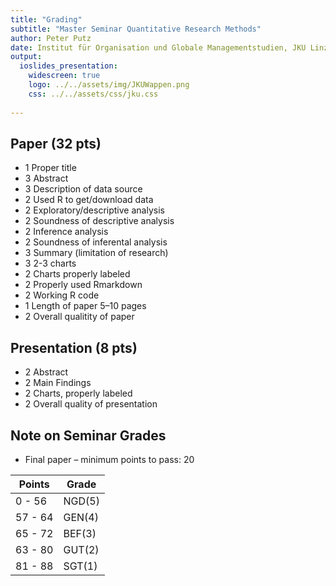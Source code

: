 ```yaml
---
title: "Grading"
subtitle: "Master Seminar Quantitative Research Methods"
author: Peter Putz
date: Institut für Organisation und Globale Managementstudien, JKU Linz
output: 
  ioslides_presentation:
    widescreen: true
    logo: ../../assets/img/JKUWappen.png
    css: ../../assets/css/jku.css
    
---
```



<style>
table.rmdtable th {
  color: white;
  font-size: 18px;
  background: -webkit-gradient(linear, 50% 0%, 50% 100%, color-stop(40%, #1e786d), color-stop(80%, #144f48)) no-repeat;
  background: -webkit-linear-gradient(top, #1e786d 40%, #144f48 80%) no-repeat;
  background: -moz-linear-gradient(top, #1e786d 40%, #144f48 80%) no-repeat;
  background: -o-linear-gradient(top, #1e786d 40%, #144f48 80%) no-repeat;
  background: linear-gradient(top, #1e786d 40%, #144f48 80%) no-repeat;
}
</style>



## Paper (32 pts) {.smaller}

- 1 Proper title
- 3 Abstract
- 3 Description of data source
- 2 Used R to get/download data
- 2 Exploratory/descriptive analysis
- 2 Soundness of descriptive analysis
- 2 Inference analysis
- 2 Soundness of inferental analysis
- 3 Summary (limitation of research)
- 3 2-3 charts
- 2 Charts properly labeled
- 2 Properly used Rmarkdown
- 2 Working R code
- 1 Length of paper 5--10 pages
- 2 Overall qualitity of paper


## Presentation (8 pts)

- 2 Abstract
- 2 Main Findings
- 2 Charts, properly labeled
- 2 Overall quality of presentation



## Note on Seminar Grades

- Final paper -- minimum points to pass: 20


Points       |  Grade
------------ | --------------
0 - 56       | NGD(5)
57 - 64      | GEN(4)
65 - 72      | BEF(3)
63 - 80      | GUT(2)
81 - 88      | SGT(1)

